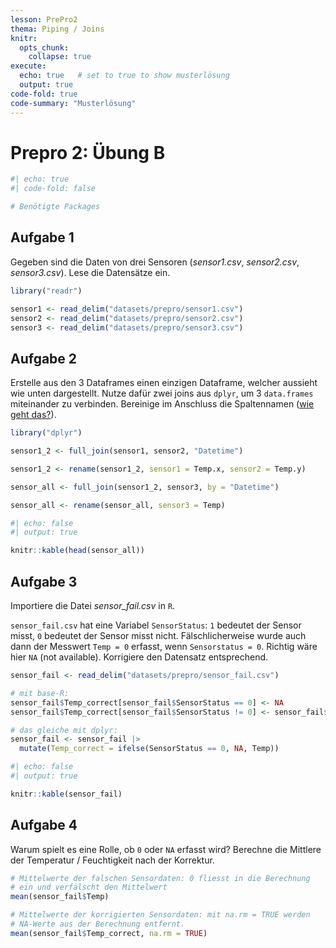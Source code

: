 ```yaml
---
lesson: PrePro2
thema: Piping / Joins
knitr:
  opts_chunk: 
    collapse: true
execute: 
  echo: true   # set to true to show musterlösung
  output: true
code-fold: true
code-summary: "Musterlösung"
---
```



# Prepro 2: Übung B

```r
#| echo: true
#| code-fold: false

# Benötigte Packages
```

## Aufgabe 1

Gegeben sind die Daten von drei Sensoren (*sensor1.csv*, *sensor2.csv*, *sensor3.csv*). Lese die Datensätze ein.



```r
library("readr")

sensor1 <- read_delim("datasets/prepro/sensor1.csv")
sensor2 <- read_delim("datasets/prepro/sensor2.csv")
sensor3 <- read_delim("datasets/prepro/sensor3.csv")
```



## Aufgabe 2

Erstelle aus den 3 Dataframes einen einzigen Dataframe, welcher aussieht wie unten dargestellt. Nutze dafür zwei joins aus `dplyr`, um 3 `data.frames` miteinander zu verbinden. Bereinige im Anschluss die Spaltennamen ([wie geht das?](https://www.statology.org/how-to-rename-data-frame-columns-in-r/)).


```r
library("dplyr")

sensor1_2 <- full_join(sensor1, sensor2, "Datetime")

sensor1_2 <- rename(sensor1_2, sensor1 = Temp.x, sensor2 = Temp.y)

sensor_all <- full_join(sensor1_2, sensor3, by = "Datetime")

sensor_all <- rename(sensor_all, sensor3 = Temp)
```


```r
#| echo: false
#| output: true

knitr::kable(head(sensor_all))
```

## Aufgabe 3

Importiere die Datei *sensor_fail.csv* in `R`.

`sensor_fail.csv` hat eine Variabel `SensorStatus`: `1` bedeutet der Sensor misst, `0` bedeutet der Sensor misst nicht. Fälschlicherweise wurde auch dann der Messwert `Temp = 0` erfasst, wenn `Sensorstatus = 0`. Richtig wäre hier `NA` (not available). Korrigiere den Datensatz entsprechend.


```r
sensor_fail <- read_delim("datasets/prepro/sensor_fail.csv")

# mit base-R:
sensor_fail$Temp_correct[sensor_fail$SensorStatus == 0] <- NA
sensor_fail$Temp_correct[sensor_fail$SensorStatus != 0] <- sensor_fail$Temp #Warnmeldung kann ignoriert werden.

# das gleiche mit dplyr:
sensor_fail <- sensor_fail |>
  mutate(Temp_correct = ifelse(SensorStatus == 0, NA, Temp))
```


```r
#| echo: false
#| output: true

knitr::kable(sensor_fail)
```

## Aufgabe 4

Warum spielt es eine Rolle, ob `0` oder `NA` erfasst wird? Berechne die Mittlere der Temperatur / Feuchtigkeit nach der Korrektur. 


```r
# Mittelwerte der falschen Sensordaten: 0 fliesst in die Berechnung
# ein und verfälscht den Mittelwert
mean(sensor_fail$Temp)

# Mittelwerte der korrigierten Sensordaten: mit na.rm = TRUE werden
# NA-Werte aus der Berechnung entfernt.
mean(sensor_fail$Temp_correct, na.rm = TRUE)
```

